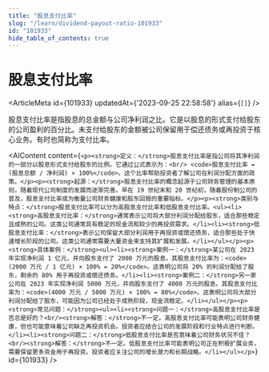 ```yaml
---
title: "股息支付比率"
slug: "/learn/dividend-payout-ratio-101933"
id: "101933"
hide_table_of_contents: true
---
```



# 股息支付比率

<ArticleMeta id={101933} updatedAt={'2023-09-25 22:58:58'} alias={`[]`} />
<div className='border-solid border-b border-t-0 my-4 border-[var(--ifm-color-gray-300)]' />

股息支付比率是指股息的总金额与公司净利润之比。它是以股息的形式支付给股东的公司盈利的百分比。未支付给股东的金额被公司保留用于偿还债务或再投资于核心业务。有时也简称为支付比率。

<AIContent content={`<p><strong>定义：</strong>股息支付比率是指公司将其净利润的一部分以股息形式支付给股东的比例。它通过公式表示为：<br/> <code>股息支付比率 = (股息总额 / 净利润) × 100%</code>。这个比率帮助投资者了解公司在利润分配方面的政策。</p><p><strong>起源：</strong>股息支付比率的概念起源于公司财务管理的基本原则，随着现代公司制度的发展而逐渐完善。早在 19 世纪末和 20 世纪初，随着股份制公司的普及，股息支付比率成为衡量公司财务健康和股东回报的重要指标。</p><p><strong>类别与特点：</strong>股息支付比率可以分为高股息支付比率和低股息支付比率。<ul><li><strong>高股息支付比率：</strong>通常表示公司将大部分利润分配给股东，适合那些稳定且成熟的公司。这类公司通常具有稳定的现金流和较少的再投资需求。</li><li><strong>低股息支付比率：</strong>表示公司保留大部分利润用于再投资或偿还债务，适合那些处于快速增长阶段的公司。这类公司通常需要大量资金来支持其扩展和发展。</li></ul></p><p><strong>具体案例：</strong><ul><li><strong>案例一：</strong>某公司在 2023 年实现净利润 1 亿元，并向股东支付了 2000 万元的股息。其股息支付比率为：<code>(2000 万元 / 1 亿元) × 100% = 20%</code>。这表明公司将 20% 的利润分配给了股东，剩余的 80% 用于再投资或偿还债务。</li><li><strong>案例二：</strong>另一家公司在 2023 年实现净利润 5000 万元，并向股东支付了 4000 万元的股息。其股息支付比率为：<code>(4000 万元 / 5000 万元) × 100% = 80%</code>。这表明公司将大部分利润分配给了股东，可能因为公司已经处于成熟阶段，现金流稳定。</li></ul></p><p><strong>常见问题：</strong><ul><li><strong>问题一：</strong>高股息支付比率是否总是好的？<br/><strong>解答：</strong>不一定。高股息支付比率可能表明公司财务健康，但也可能意味着公司缺乏再投资机会。投资者应结合公司的发展阶段和行业特点进行判断。</li><li><strong>问题二：</strong>低股息支付比率是否意味着公司财务状况不佳？<br/><strong>解答：</strong>不一定。低股息支付比率可能表明公司正在积极扩展业务，需要保留更多资金用于再投资。投资者应关注公司的增长潜力和长期战略。</li></ul></p>`} id={101933} />
